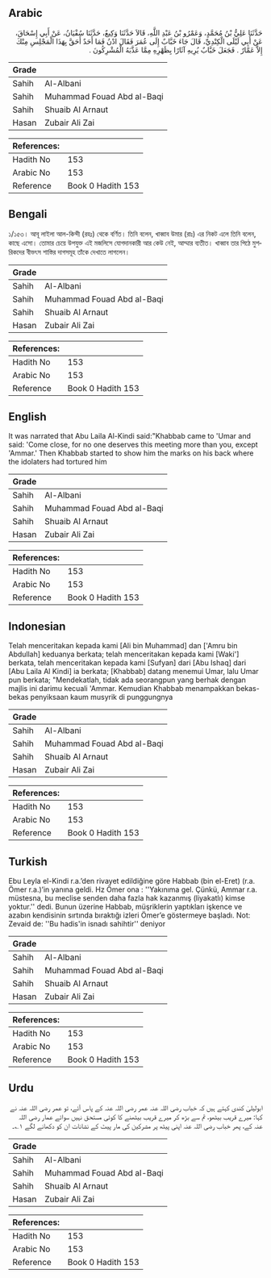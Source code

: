## Arabic


<div dir="rtl" lang="ar" style={{fontSize:'larger',backgroundColor:'#f8f9fa',padding:20}}>
حَدَّثَنَا عَلِيُّ بْنُ مُحَمَّدٍ، وَعَمْرُو بْنُ عَبْدِ اللَّهِ، قَالاَ حَدَّثَنَا وَكِيعٌ، حَدَّثَنَا سُفْيَانُ، عَنْ أَبِي إِسْحَاقَ، عَنْ أَبِي لَيْلَى الْكِنْدِيِّ، قَالَ جَاءَ خَبَّابٌ إِلَى عُمَرَ فَقَالَ ادْنُ فَمَا أَحَدٌ أَحَقَّ بِهَذَا الْمَجْلِسِ مِنْكَ إِلاَّ عَمَّارٌ ‏.‏ فَجَعَلَ خَبَّابٌ يُرِيهِ آثَارًا بِظَهْرِهِ مِمَّا عَذَّبَهُ الْمُشْرِكُونَ ‏.‏
</div>
<div style={{backgroundColor:'#f8f9fa',padding:20, marginBottom: 10}}><table> <thead> <tr> <th>Grade</th> <th></th> </tr> </thead> <tbody> <tr><td>Sahih</td><td>Al-Albani</td></tr><tr><td>Sahih</td><td>Muhammad Fouad Abd al-Baqi</td></tr><tr><td>Sahih</td><td>Shuaib Al Arnaut</td></tr><tr><td>Hasan</td><td>Zubair Ali Zai</td></tr></tbody></table><table> <thead> <tr> <th>References:</th> <th></th> </tr> </thead> <tbody><tr><td>Hadith No</td><td>153</td></tr><tr><td>Arabic No</td><td>153</td></tr><tr><td>Reference</td><td>Book 0 Hadith 153</td></tr></tbody></table></div>

## Bengali


<div dir="ltr" lang="bn" style={{fontSize:'larger',backgroundColor:'#f8f9fa',padding:20}}>
১/১৫৩। আবূ লাইলা আল-কিন্দী (রহঃ) থেকে বর্ণিত। তিনি বলেন, খাব্বাব উমার (রাঃ) এর নিকট এলে তিনি বলেন, কাছে এসো। তোমার চেয়ে উপযুক্ত এই মজলিসে যোগদানকারী আর কেউ নেই, আম্মার ব্যতীত। খাব্বাব তার পিঠে মুশরিকদের বীভৎস শাস্তির দাগসমূহ তাঁকে দেখাতে লাগলেন।
</div>
<div style={{backgroundColor:'#f8f9fa',padding:20, marginBottom: 10}}><table> <thead> <tr> <th>Grade</th> <th></th> </tr> </thead> <tbody> <tr><td>Sahih</td><td>Al-Albani</td></tr><tr><td>Sahih</td><td>Muhammad Fouad Abd al-Baqi</td></tr><tr><td>Sahih</td><td>Shuaib Al Arnaut</td></tr><tr><td>Hasan</td><td>Zubair Ali Zai</td></tr></tbody></table><table> <thead> <tr> <th>References:</th> <th></th> </tr> </thead> <tbody><tr><td>Hadith No</td><td>153</td></tr><tr><td>Arabic No</td><td>153</td></tr><tr><td>Reference</td><td>Book 0 Hadith 153</td></tr></tbody></table></div>

## English


<div dir="ltr" lang="en" style={{fontSize:'larger',backgroundColor:'#f8f9fa',padding:20}}>
It was narrated that Abu Laila Al-Kindi said:"Khabbab came to 'Umar and said: 'Come close, for no one deserves this meeting more than you, except 'Ammar.' Then Khabbab started to show him the marks on his back where the idolaters had tortured him
</div>
<div style={{backgroundColor:'#f8f9fa',padding:20, marginBottom: 10}}><table> <thead> <tr> <th>Grade</th> <th></th> </tr> </thead> <tbody> <tr><td>Sahih</td><td>Al-Albani</td></tr><tr><td>Sahih</td><td>Muhammad Fouad Abd al-Baqi</td></tr><tr><td>Sahih</td><td>Shuaib Al Arnaut</td></tr><tr><td>Hasan</td><td>Zubair Ali Zai</td></tr></tbody></table><table> <thead> <tr> <th>References:</th> <th></th> </tr> </thead> <tbody><tr><td>Hadith No</td><td>153</td></tr><tr><td>Arabic No</td><td>153</td></tr><tr><td>Reference</td><td>Book 0 Hadith 153</td></tr></tbody></table></div>

## Indonesian


<div dir="ltr" lang="id" style={{fontSize:'larger',backgroundColor:'#f8f9fa',padding:20}}>
Telah menceritakan kepada kami [Ali bin Muhammad] dan ['Amru bin Abdullah] keduanya berkata; telah menceritakan kepada kami [Waki'] berkata, telah menceritakan kepada kami [Sufyan] dari [Abu Ishaq] dari [Abu Laila Al Kindi] ia berkata; [Khabbab] datang menemui Umar, lalu Umar pun berkata; "Mendekatlah, tidak ada seorangpun yang berhak dengan majlis ini darimu kecuali 'Ammar. Kemudian Khabbab menampakkan bekas-bekas penyiksaan kaum musyrik di punggungnya
</div>
<div style={{backgroundColor:'#f8f9fa',padding:20, marginBottom: 10}}><table> <thead> <tr> <th>Grade</th> <th></th> </tr> </thead> <tbody> <tr><td>Sahih</td><td>Al-Albani</td></tr><tr><td>Sahih</td><td>Muhammad Fouad Abd al-Baqi</td></tr><tr><td>Sahih</td><td>Shuaib Al Arnaut</td></tr><tr><td>Hasan</td><td>Zubair Ali Zai</td></tr></tbody></table><table> <thead> <tr> <th>References:</th> <th></th> </tr> </thead> <tbody><tr><td>Hadith No</td><td>153</td></tr><tr><td>Arabic No</td><td>153</td></tr><tr><td>Reference</td><td>Book 0 Hadith 153</td></tr></tbody></table></div>

## Turkish


<div dir="ltr" lang="tr" style={{fontSize:'larger',backgroundColor:'#f8f9fa',padding:20}}>
Ebu Leyla el-Kindi r.a.’den rivayet edildiğine göre Habbab (bin el-Eret) (r.a. Ömer r.a.)’in yanına geldi. Hz Ömer ona : ''Yakınıma gel. Çünkü, Ammar r.a. müstesna, bu meclise senden daha fazla hak kazanmış (liyakatlı) kimse yoktur.'' dedi. Bunun üzerine Habbab, müşriklerin yaptıkları işkence ve azabın kendisinin sırtında bıraktığı izleri Ömer’e göstermeye başladı. Not: Zevaid de: ''Bu hadis'in isnadı sahihtir'' deniyor
</div>
<div style={{backgroundColor:'#f8f9fa',padding:20, marginBottom: 10}}><table> <thead> <tr> <th>Grade</th> <th></th> </tr> </thead> <tbody> <tr><td>Sahih</td><td>Al-Albani</td></tr><tr><td>Sahih</td><td>Muhammad Fouad Abd al-Baqi</td></tr><tr><td>Sahih</td><td>Shuaib Al Arnaut</td></tr><tr><td>Hasan</td><td>Zubair Ali Zai</td></tr></tbody></table><table> <thead> <tr> <th>References:</th> <th></th> </tr> </thead> <tbody><tr><td>Hadith No</td><td>153</td></tr><tr><td>Arabic No</td><td>153</td></tr><tr><td>Reference</td><td>Book 0 Hadith 153</td></tr></tbody></table></div>

## Urdu


<div dir="rtl" lang="ur" style={{fontSize:'larger',backgroundColor:'#f8f9fa',padding:20}}>
ابولیلیٰ کندی کہتے ہیں کہ خباب رضی اللہ عنہ عمر رضی اللہ عنہ کے پاس آئے، تو عمر رضی اللہ عنہ نے کہا: میرے قریب بیٹھو، تم سے بڑھ کر میرے قریب بیٹھنے کا کوئی مستحق نہیں سوائے عمار رضی اللہ عنہ کے، پھر خباب رضی اللہ عنہ اپنی پیٹھ پر مشرکین کی مار پیٹ کے نشانات ان کو دکھانے لگے ۱؎۔
</div>
<div style={{backgroundColor:'#f8f9fa',padding:20, marginBottom: 10}}><table> <thead> <tr> <th>Grade</th> <th></th> </tr> </thead> <tbody> <tr><td>Sahih</td><td>Al-Albani</td></tr><tr><td>Sahih</td><td>Muhammad Fouad Abd al-Baqi</td></tr><tr><td>Sahih</td><td>Shuaib Al Arnaut</td></tr><tr><td>Hasan</td><td>Zubair Ali Zai</td></tr></tbody></table><table> <thead> <tr> <th>References:</th> <th></th> </tr> </thead> <tbody><tr><td>Hadith No</td><td>153</td></tr><tr><td>Arabic No</td><td>153</td></tr><tr><td>Reference</td><td>Book 0 Hadith 153</td></tr></tbody></table></div>